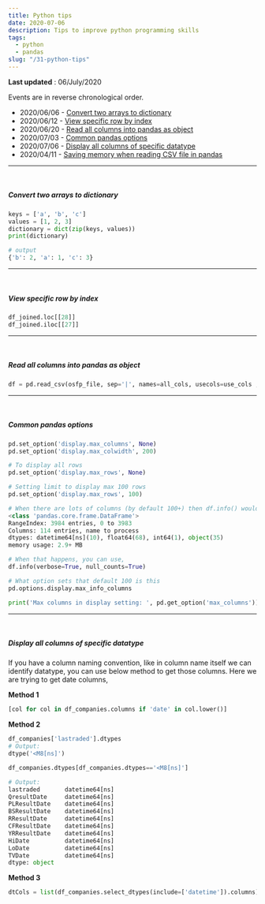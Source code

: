 ```yaml
---
title: Python tips
date: 2020-07-06
description: Tips to improve python programming skills
tags:
  - python
  - pandas
slug: "/31-python-tips"
---
```


**Last updated** : 06/July/2020     

Events are in reverse chronological order. 
* 2020/06/06 - [Convert two arrays to dictionary](#pt05)
* 2020/06/12 - [View specific row by index ](#pt04)
* 2020/06/20 - [Read all columns into pandas as object](#pt03)
* 2020/07/03 - [Common pandas options](#pt02)
* 2020/07/06 - [Display all columns of specific datatype](#pt01)
* 2020/04/11 - [Saving memory when reading CSV file in pandas](../23-pytip-saving-memory-when-reading-csv-file-in-pandas)

___
<br/>
<a id="pt05"></a>

##### Convert two arrays to dictionary
```py
keys = ['a', 'b', 'c']
values = [1, 2, 3]
dictionary = dict(zip(keys, values))
print(dictionary)

# output
{'b': 2, 'a': 1, 'c': 3}

```    
___
<br/> 
<a id="pt04"></a>

##### View specific row by index     

```py
df_joined.loc[[28]]
df_joined.iloc[[27]]
```    
___
<br/>
<a id="pt03"></a>

##### Read all columns into pandas as object
```py
df = pd.read_csv(osfp_file, sep='|', names=all_cols, usecols=use_cols ,skip_blank_lines=True, dtype=object)
```
___ 
<br/>

<a id="pt02"></a>

##### Common pandas options
```py
pd.set_option('display.max_columns', None)
pd.set_option('display.max_colwidth', 200)

# To display all rows
pd.set_option('display.max_rows', None) 

# Setting limit to display max 100 rows
pd.set_option('display.max_rows', 100)

# When there are lots of columns (by default 100+) then df.info() wouldn't show all the columns, 
<class 'pandas.core.frame.DataFrame'>
RangeIndex: 3984 entries, 0 to 3983
Columns: 114 entries, name to process
dtypes: datetime64[ns](10), float64(68), int64(1), object(35)
memory usage: 2.9+ MB

# When that happens, you can use, 
df.info(verbose=True, null_counts=True)

# What option sets that default 100 is this
pd.options.display.max_info_columns 

print('Max columns in display setting: ', pd.get_option('max_columns'))
```
___ 
<br/> 
<a id="pt01"></a>

##### Display all columns of specific datatype

If you have a column naming convention, like in column name itself we can identify datatype, you can use below method to get those columns. Here we are trying to get date columns, 

**Method 1**    

```py
[col for col in df_companies.columns if 'date' in col.lower()]
```

**Method 2**    

```py
df_companies['lastraded'].dtypes
# Output:
dtype('<M8[ns]')

df_companies.dtypes[df_companies.dtypes=='<M8[ns]']

# Output:
lastraded       datetime64[ns]
QresultDate     datetime64[ns]
PLResultDate    datetime64[ns]
BSResultDate    datetime64[ns]
RResultDate     datetime64[ns]
CFResultDate    datetime64[ns]
YRResultDate    datetime64[ns]
HiDate          datetime64[ns]
LoDate          datetime64[ns]
TVDate          datetime64[ns]
dtype: object
```

**Method 3**    

```py
dtCols = list(df_companies.select_dtypes(include=['datetime']).columns)
```
